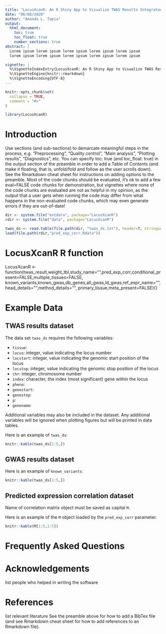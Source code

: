 ```yaml
---
title: "LocusXcanR: An R Shiny App to Visualize TWAS Results Integrated with Other 'Omics Studies"
date: "06/08/2020"
author: "Amanda L. Tapia"
output: 
  html_document:
    toc: true
    toc_float: true
    number_sections: true
abstract: |
  Lorem ipsum lorem ipsum lorem ipsum lorem ipsum lorem ipsum
  lorem ipsum lorem ipsum lorem ipsum lorem ipsum lorem ipsum

vignette: |
  %\VignetteIndexEntry{LocusXcanR: An R Shiny App to Visualize TWAS Results Integrated with Other 'Omics Studies}
  %\VignetteEngine{knitr::rmarkdown}
  %\VignetteEncoding{UTF-8}
---
```


```r
knitr::opts_chunk$set(
  collapse = TRUE,
  comment = "#>"
)
```

```r
library(LocusXcanR)
```

# Introduction

Use sections (and sub-sections) to demarcate meaningful steps in the process, e.g. “Preprocessing”, “Quality control”, “Main analysis”, “Plotting results”, “Diagnostics”, etc. You can specify toc: true (and toc_float: true) in the output section of the preamble in order to add a Table of Contents (and make it floating, that is, unfold/fold and follow as the user scrolls down). See the Rmarkdown cheat sheet for instructions on adding options to the preamble.
Most of the code chunks should be evaluated, it’s ok to add a few eval=FALSE code chunks for demonstration, but vignettes where none of the code chunks are evaluated are not as helpful in my opinion, as the output that a user gets when running the code may differ from what happens in the non-evaluated code chunks, which may even generate errors if they are out-of-date!

```r
dir <- system.file("extdata", package="LocusXcanR")
rdir <- system.file("data", package="LocusXcanR")

twas_ds <- read.table(file.path(dir, "twas_ds.txt"), header=T, stringsAsFactors = F)
load(file.path(rdir,"pred_exp_corr.Rdata"))
```

# LocusXcanR R function
LocusXcanR <- function(twas_result,weight_tbl,study_name="",pred_exp_corr,conditional_present=FALSE,multiple_tissues=FALSE,
                      known_variants,known_gwas,db_genes,all_gwas,ld_gwas,ref_expr_name="",head_details="",method_details="",
                      primary_tissue,meta_present=FALSE){}


# Example Data


##  TWAS results dataset  
The data set <code>twas_ds</code> requires the following variables:  
<ul>
  <li><code>tissue</code>:</li>
  <li><code>locus</code>: integer, value indicating the locus number</li>
  <li><code>locstart</code>: integer, value indicating the genomic start position of the locus</li>
  <li><code>locstop</code>: integer, value indicating the genomic stop position of the locus</li>
  <li><code>chr</code>: integer, chromosome number</li>
  <li><code>index</code>: character, the index (most significant) gene within the locus</li>
  <li><code>pheno</code>:</li>
  <li><code>genestart</code>:</li>
  <li><code>genestop</code>:</li>
  <li><code>p</code>:</li>
  <li><code>genename</code>:</li>
</ul>

Additional variables may also be included in the dataset. Any additional variables will be ignored
when plotting figures but will be printed in data tables.

Here is an example of <code>twas_ds</code>:
```r
knitr::kable(twas_ds[1:5,])
```

## GWAS results dataset

Here is an example of <code>known_variants</code>:
```r
knitr::kable(twas_ds[1:5,])
```

## Predicted expression correlation dataset
Name of correlation matrix object must be saved as capital <code>M</code>.

Here is an example of the <code>M</code> object loaded by the <code>pred_exp_corr</code> parameter.
```r
knitr::kable(M[1:5,1:5])
```


# Frequently Asked Questions

# Acknowledgements
list people who helped in writing the software

# References
list relevant literature
See the preamble above for how to add a BibTex file (and see Rmarkdown cheat sheet for how to add references to an Rmarkdown file).
